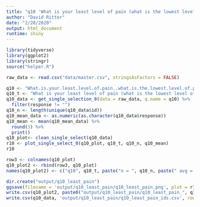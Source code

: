 ```yaml
---
title: "q10 'What is your least level of pain (what is the lowest level of pain you feel?'"
author: "David Ritter"
date: "2/28/2020"
output: html_document
runtime: shiny
---
```


```r
library(tidyverse)
library(ggplot2)
library(stringr)
source("helper.R")
```

```r
raw_data <- read.csv("data/master.csv", stringsAsFactors = FALSE)
```

```r
q10 <- "What.is.your.least.level.of.pain..what.is.the.lowest.level.of.pain.you.feel.."
q10_t <- "What is your least level of pain (what is the lowest level of pain you feel?"
q10_data <- get_single_selection_0(data = raw_data, q.name = q10) %>%
  filter(response != "")
q10_n <- length(unique(q10_data$id))
q10_mean_data <- as.numeric(as.character(q10_data$response))
q10_mean <- mean(q10_mean_data) %>%
  round(3) %>%
  print()
q10_plot<- clean_single_select(q10_data)
r10 <- plot_single_select_0(q10_plot, q10_t, q10_n, q10_mean)
r10
```

```r
row3 <- colnames(q10_plot)
q10_plot2 <- rbind(row3, q10_plot)
names(q10_plot2) <- c("q10", q10_t, paste("n = ", q10_n, paste(" avg = ", q10_mean)))
```

```r
dir.create("output/q10_least_pain")
ggsave(filename = 'output/q10_least_pain/q10_least_pain.png', plot = r10, device = 'png')
write.csv(q10_plot2, paste0("output/q10_least_pain/q10_least_pain_", q10_n,".csv"), row.names=F)
write.csv(q10_data, 'output/q10_least_pain/q10_least_pain_ids.csv', row.names = FALSE)
```
